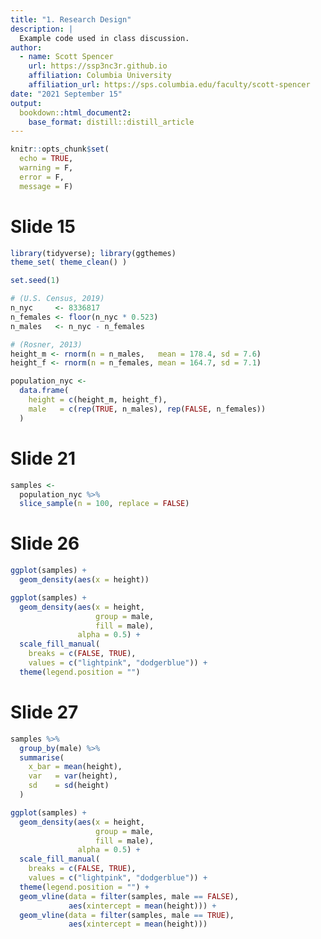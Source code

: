 ```yaml
---
title: "1. Research Design"
description: |
  Example code used in class discussion.
author:
  - name: Scott Spencer 
    url: https://ssp3nc3r.github.io
    affiliation: Columbia University
    affiliation_url: https://sps.columbia.edu/faculty/scott-spencer
date: "2021 September 15"
output:
  bookdown::html_document2:
    base_format: distill::distill_article
---
```


```r
knitr::opts_chunk$set(
  echo = TRUE,
  warning = F,
  error = F,
  message = F)
```

# Slide 15

```r
library(tidyverse); library(ggthemes)
theme_set( theme_clean() )

set.seed(1)

# (U.S. Census, 2019)
n_nyc     <- 8336817
n_females <- floor(n_nyc * 0.523)
n_males   <- n_nyc - n_females

# (Rosner, 2013)
height_m <- rnorm(n = n_males,   mean = 178.4, sd = 7.6)
height_f <- rnorm(n = n_females, mean = 164.7, sd = 7.1)

population_nyc <- 
  data.frame(
    height = c(height_m, height_f),
    male   = c(rep(TRUE, n_males), rep(FALSE, n_females))
  )
```

# Slide 21

```r
samples <- 
  population_nyc %>% 
  slice_sample(n = 100, replace = FALSE)
```

# Slide 26

```r
ggplot(samples) + 
  geom_density(aes(x = height))
```

```r
ggplot(samples) + 
  geom_density(aes(x = height, 
                   group = male, 
                   fill = male),
               alpha = 0.5) +
  scale_fill_manual(
    breaks = c(FALSE, TRUE), 
    values = c("lightpink", "dodgerblue")) +
  theme(legend.position = "")
```

# Slide 27

```r
samples %>%
  group_by(male) %>%
  summarise(
    x_bar = mean(height), 
    var   = var(height), 
    sd    = sd(height)
  )
```

```r
ggplot(samples) + 
  geom_density(aes(x = height, 
                   group = male, 
                   fill = male),
               alpha = 0.5) +
  scale_fill_manual(
    breaks = c(FALSE, TRUE), 
    values = c("lightpink", "dodgerblue")) +
  theme(legend.position = "") +
  geom_vline(data = filter(samples, male == FALSE),
             aes(xintercept = mean(height))) +
  geom_vline(data = filter(samples, male == TRUE),
             aes(xintercept = mean(height)))
```

